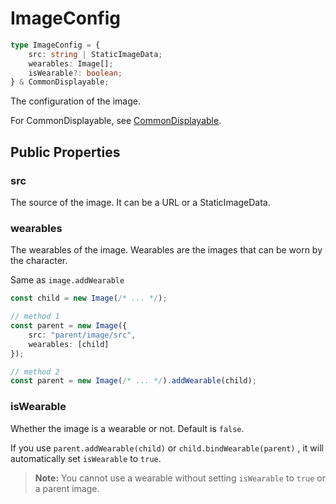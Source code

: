 # ImageConfig

```typescript
type ImageConfig = {
    src: string | StaticImageData;
    wearables: Image[];
    isWearable?: boolean;
} & CommonDisplayable;
```

The configuration of the image.

For CommonDisplayable, see [CommonDisplayable](./CommonDisplayable).

## Public Properties

### src

The source of the image. It can be a URL or a StaticImageData.

### wearables

The wearables of the image. Wearables are the images that can be worn by the character.

Same as `image.addWearable`

```typescript
const child = new Image(/* ... */);

// method 1
const parent = new Image({
    src: "parent/image/src",
    wearables: [child]
});

// method 2
const parent = new Image(/* ... */).addWearable(child);
```

### isWearable

Whether the image is a wearable or not. Default is `false`.

If you use `parent.addWearable(child)` or `child.bindWearable(parent)`
, it will automatically set `isWearable` to `true`.

> **Note:** You cannot use a wearable without setting `isWearable` to `true` or a parent image.

